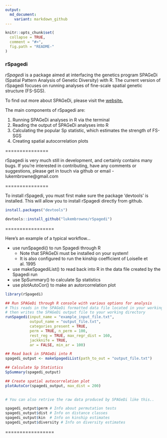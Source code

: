 ```yaml
---
output:
  md_document:
    variant: markdown_github
---
```



```r
knitr::opts_chunk$set(
  collapse = TRUE,
  comment = "#>",
  fig.path = "README-"
)
```


### rSpagedi

*rSpagedi* is a package aimed at interfacing the genetics program SPAGeDi (Spatial Pattern Analysis of Genetic Diversity) with R. The current version of rSpagedi focuses on running analyses of fine-scale spatial genetic structure (FS-SGS). 

To find out more about SPAGeDi, please visit the [website.](http://ebe.ulb.ac.be/ebe/SPAGeDi.html)

The main components of rSpagedi are:

1. Running SPAGeDi analyses in R via the terminal
2. Reading the output of SPAGeDi analyses into R
3. Calculating the popular Sp statistic, which estimates the strength of FS-SGS
4. Creating spatial autocorrelation plots

===============

rSpagedi is very much still in development, and certainly contains many bugs. If you're interested in contributing, have any comments or suggestions, please get in touch via github or email - lukembrowne@gmail.com

===============

To install rSpagedi, you must first make sure the package 'devtools' is installed. This will allow you to install rSpagedi directly from github.

```r

install.packages("devtools")

devtools::install_github("lukembrowne/rSpagedi")


```
=================

Here's an example of a typical workflow...

* use runSpagedi() to run Spagedi through R
    * Note that SPAGeDi must be installed on your system!
    * It is also configured to run the kinship coefficient of Loiselle et al. 1995
* use makeSpagediList() to read back into R in the data file created by the Spagedi run 
* use SpSummary() to calculate Sp statistics
* use plotAutoCor() to make an autorcorrelation plot


```r

library(rSpagedi)

## Run SPAGeDi through R console with various options for analysis
# This reads in the SPAGeDi formatted data file located in your working directory, and
# then writes the SPAGeDi output file to your working directory
runSpagedi(input_name = "example_input_file.txt",
           output_name = "output_file.txt", 
           categories_present = TRUE, 
           perm = TRUE, n_perm = 100,
           rest_reg = TRUE, max_regr_dist = 160,
           jackknife = TRUE, 
           ar = FALSE, min_ar = 100)

## Read back in SPAGeDi into R
spagedi_output <- makeSpagediList(path_to_out = "output_file.txt")

## Calculate Sp Statistics
SpSummary(spagedi_output)

## Create spatial autocorrelation plot
plotAutoCor(spagedi_output, max_dist = 200)
 
```

```r

# You can also retrive the raw data produced by SPAGeDi like this..

spagedi_output$perm # Info about permutation tests
spagedi_output$dist # Info on distance classes
spagedi_output$kin  # Info on kinship estimates
spagedi_output$diversity # Info on diversity estimates

```
=================

